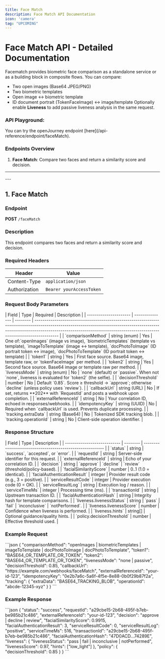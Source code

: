 ```yaml
---
title: Face Match
description: Face Match API Documentation
icon: 'camera'
tag: "UPCOMING"
---
```


# Face Match API - Detailed Documentation
Facematch provides biometric face comparison as a standalone service or as a building block in composite flows. 
You can compare:
- Two open images (Base64 JPEG/PNG)
- Two biometric templates
- Open image ↔ biometric template
- ID document portrait (TokenFaceImage) ↔ image/template
Optionally enable **Liveness** to add passive liveness analysis in the same request.

### API Playground:
<Tabs>
  <Tab title="/faceMatch">
    You can try the openJourney endpoint [here](/api-reference/endpoint/faceMatch).
  </Tab>
</Tabs>

### Endpoints Overview
1. **Face Match**: Compare two faces and return a similarity score and decision.

---
<Auth/>
---

## 1. Face Match
### Endpoint
**POST** `/faceMatch`

### Description
This endpoint compares two faces and return a similarity score and decision.

### Required Headers
| Header         | Value |
|---------------|----------------------------|
| Content-Type  | `application/json` |
| Authorization | `Bearer yourAccessToken` |

### Request Body Parameters
<Accordion title="Request Body Parameters">
| Field                  | Type            | Required | Description                                                                                                                                                                                                                                            |
| ---------------------- | --------------- | -------- | ------------------------------------------------------------------------------------------------------------------------------------------------------------------------------------------------------------------------------------------------------ |
| `comparisonMethod`     | string (enum)   |     Yes  | One of:`openImages` (image vs image), `biometricTemplates` (template vs template), `imageToTemplate` (image ↔ template), `docPhotoToImage` (ID portrait token ↔ image), `docPhotoToTemplate` (ID portrait token ↔ template) |
| `token1`               | string          |     Yes  | First face source. Base64 image, template raw, or `tokenFaceImage` per method.                                                                                                                                                                         |
| `token2`               | string          |     Yes  | Second face source. Base64 image or template raw per method.                                                                                                                                                                                           |
| `livenessMode`         | string (enum)   |     No   | `none` (default) or `passive`. When not `none`, liveness is evaluated for `token2` (the selfie).                                                                                                                                                       |
| `decisionThreshold`    | number          |     No   | Default `0.85`. Score ≥ threshold → `approve`; otherwise `decline` (unless policy uses `review`).                                                                                                                                                      |
| `callbackUrl`          | string (URL)    |     No   | If set, returns **202** with `RequestId` and posts a webhook upon completion.                                                                                                                                                                          |
| `externalReferenceId`  | string          |     No   | Your correlation ID, echoed in responses/webhooks.                                                                                                                                                                                                     |
| `idempotencyKey`       | string (UUID)   |     No   | Required when `callbackUrl` is used. Prevents duplicate processing.                                                                                                                                                                                    |
| `tracking.extraData`   | string (Base64) |     No   | Tokenized SDK tracking blob.                                                                                                                                                                                                                           |
| `tracking.operationId` | string          |     No   | Client-side operation identifier.                                                                                                                                                                                                                      |
</Accordion>

### Response Structure
<Accordion title="Response Structure">
| Field                        | Type     | Description                                                |
| ---------------------------- | -------- | ---------------------------------------------------------- |
| `status`                     | string   | `success`, `accepted`, or `error`.                         |
| `requestId`                  | string   | Server-side identifier for this request.                   |
| `externalReferenceId`        | string   | Echo of your correlation ID.                               |
| `decision`                   | string   | `approve` | `decline` | `review` (threshold/policy-based). |
| `facialSimilarityScore`      | number   | 0..1 (1.0 = identical).                                    |
| `facialAuthenticationResult` | integer  | Provider result code (e.g., 3 = positive).                 |
| `serviceResultCode`          | integer  | Provider execution code (0 = OK).                          |
| `serviceResultLog`           | string   | Execution log / reason.                                    |
| `serviceTimeMs`              | integer  | Processing time (ms).                                      |
| `transactionId`              | string   | Upstream transaction ID.                                   |
| `facialAuthenticationHash`   | string   | Integrity hash for template comparisons.                   |
| `liveness.livenessStatus`    | string   | `pass` | `fail` | `inconclusive` | `notPerformed`.         |
| `liveness.livenessScore`     | number   | Confidence when liveness is performed.                     |
| `liveness.hints`             | string[] | Optional guidance/quality hints.                           |
| `policy.decisionThreshold`   | number   | Effective threshold used.                                  |
</Accordion>

### Example Request
<Accordion title="Example Request">
```json
{
  "comparisonMethod": "openImages | biometricTemplates | imageToTemplate | docPhotoToImage | docPhotoToTemplate",
  "token1": "BASE64_OR_TEMPLATE_OR_TOKEN",
  "token2": "BASE64_OR_TEMPLATE_OR_TOKEN",
  "livenessMode": "none | passive",
  "decisionThreshold": 0.85,
  "callbackUrl": "https://example.com/webhooks/faceMatch",
  "externalReferenceId": "your-id-123",
  "idempotencyKey": "0e2b7a6c-5a6f-4f5e-8e88-0b0f29b87f2a",
  "tracking": {
    "extraData": "BASE64_TRACKING_BLOB",
    "operationId": "abcde-12345-xyz"
  }
}
```
</Accordion>

### Example Response
<Accordion title="Example Response">
```json
{
  "status": "success",
  "requestId": "a29cbe15-2b68-495f-b7eb-be985b21c486",
  "externalReferenceId": "your-id-123",
  "decision": "approve | decline | review",
  "facialSimilarityScore": 0.9915,
  "facialAuthenticationResult": 3,
  "serviceResultCode": 0,
  "serviceResultLog": "positive",
  "serviceTimeMs": 516,
  "transactionId": "a29cbe15-2b68-495f-b7eb-be985b21c486",
  "facialAuthenticationHash": "47D0ACD...74289E",
  "liveness": {
    "livenessStatus": "pass | fail | inconclusive | notPerformed",
    "livenessScore": 0.97,
    "hints": ["low_light"]
  },
  "policy": {
    "decisionThreshold": 0.85
  }
}
```
</Accordion>